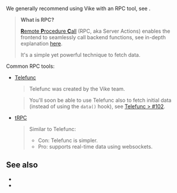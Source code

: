 
We generally recommend using Vike with an RPC tool, see <Link href="/data-fetching" />.

> **What is RPC?**
>
> [**R**emote **P**rocedure **C**all](https://en.wikipedia.org/wiki/Remote_procedure_call) (RPC, aka Server Actions) enables the frontend to seamlessly call backend functions, see in-depth explanation [here](https://telefunc.com/RPC).
>
> It's a simple yet powerful technique to fetch data.

Common RPC tools:

- [Telefunc](https://telefunc.com)
  > Telefunc was created by the Vike team.

  > You'll soon be able to use Telefunc also to fetch initial data (instead of using the `data()` hook), see [Telefunc > #102](https://github.com/brillout/telefunc/issues/102).
- [tRPC](https://trpc.io/)
  > Similar to Telefunc:
  >  - Con: Telefunc is simpler.
  >  - Pro: supports real-time data using websockets.


## See also

- <Link href="/data-fetching" />
- <Link href="/api-routes" />
